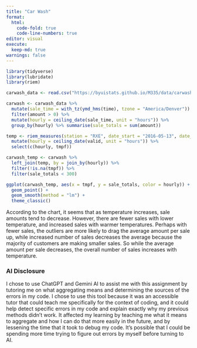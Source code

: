 ```yaml
---
title: "Car Wash"
format: 
  html:
    code-fold: true
    code-line-numbers: true
editor: visual
execute: 
  keep-md: true
warnings: false
---
```


```r
library(tidyverse)
library(lubridate)
library(riem)

carwash_data <- read.csv("https://byuistats.github.io/M335/data/carwash.csv")

```

```r
carwash <- carwash_data %>% 
  mutate(sale_time = with_tz(ymd_hms(time), tzone = "America/Denver")) %>% 
  filter(amount > 0) %>%
  mutate(hourly = ceiling_date(sale_time, unit = "hours")) %>%
  group_by(hourly) %>% summarise(sale_totals = sum(amount))

temp <- riem_measures(station = "RXE", date_start = "2016-05-13", date_end = "2016-07-18") %>% 
  mutate(hourly = ceiling_date(valid, unit = "hours")) %>% 
  select(c(hourly, tmpf))

carwash_temp <- carwash %>% 
  left_join(temp, by = join_by(hourly)) %>% 
  filter(!is.na(tmpf)) %>% 
  filter(sale_totals < 300)

```

```r

ggplot(carwash_temp, aes(x = tmpf, y = sale_totals, color = hourly)) +
  geom_point() +
  geom_smooth(method = "lm") +
  theme_classic()


```

According to the chart, it seems that as temperature increases, sale amounts tend to decrease. However, there are fewer sales with lower temperature, and increased sales with warmer temperatures. Perhaps with fewer sales, the outliers are more likely to drag the average amount per sale up, while increased number of sales decreases the average because the majority of customers are making smaller sales. So while the average amount per sale decreases, the overall number of sales increases with temperature.

### AI Disclosure

I chose to use ChatGPT and Gemini AI to assist me with this assignment by tutoring me on what aggregating means and determining the sources of the errors in my code. I chose to use this tool because it was an accessible tutor that could teach me specifically for the context of coding, and it could help detect specific errors in my code and explain exactly why my previous methods didn't work. It affected my learning by teaching me what it means to aggregate and how I can do that more easily in the future, and by lessening the time that it took to debug my code. It's possible that I could be spending more time trying to figure out errors by myself before turning to AI.
